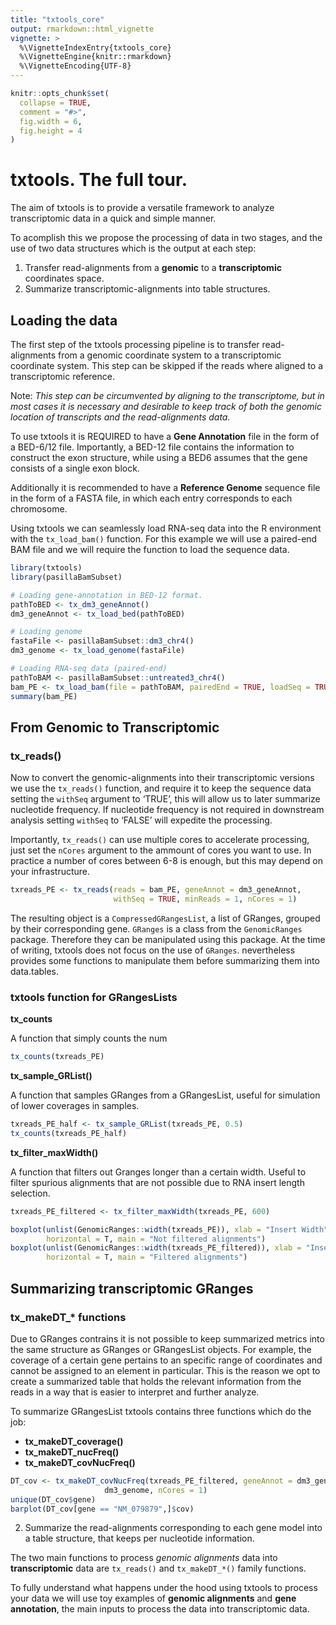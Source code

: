 ```yaml
---
title: "txtools_core"
output: rmarkdown::html_vignette
vignette: >
  %\VignetteIndexEntry{txtools_core}
  %\VignetteEngine{knitr::rmarkdown}
  %\VignetteEncoding{UTF-8}
---
```


```r
knitr::opts_chunk$set(
  collapse = TRUE,
  comment = "#>",  
  fig.width = 6, 
  fig.height = 4
)
```

# txtools. The full tour.


The aim of txtools is to provide a versatile framework to analyze transcriptomic
data in a quick and simple manner. 

To acomplish this we propose the processing of data in two stages, and the 
use of two data structures which is the output at each step:

1. Transfer read-alignments from a **genomic** to  a **transcriptomic**
coordinates space.
2. Summarize transcriptomic-alignments into table structures.

## Loading the data

The first step of the txtools processing pipeline is to transfer read-alignments
from a genomic coordinate system to a transcriptomic coordinate system. This 
step can be skipped if the reads where aligned to a transcriptomic reference.

Note: *This step can be circumvented by aligning to the transcriptome, but in most* 
*cases it is necessary and desirable to keep track of both the genomic location*
*of transcripts and the read-alignments data.*

To use txtools it is REQUIRED to have a **Gene Annotation** file in the
form of a BED-6/12 file. Importantly, a BED-12 file contains the information 
to construct the exon structure, while using a BED6 assumes that the gene
consists of a single exon block.

Additionally it is recommended to have a **Reference Genome** sequence file
in the form of a FASTA file, in which each entry corresponds to each chromosome.

Using txtools we can seamlessly load RNA-seq data into the R environment
with the `tx_load_bam()` function. For this example we will use a paired-end
BAM file and we will require the function to load the sequence data.

```r
library(txtools)
library(pasillaBamSubset)

# Loading gene-annotation in BED-12 format.
pathToBED <- tx_dm3_geneAnnot()
dm3_geneAnnot <- tx_load_bed(pathToBED)

# Loading genome
fastaFile <- pasillaBamSubset::dm3_chr4()
dm3_genome <- tx_load_genome(fastaFile)

# Loading RNA-seq data (paired-end)
pathToBAM <- pasillaBamSubset::untreated3_chr4()
bam_PE <- tx_load_bam(file = pathToBAM, pairedEnd = TRUE, loadSeq = TRUE)
summary(bam_PE)
```

## From Genomic to Transcriptomic

### tx_reads()

Now to convert the genomic-alignments into their transcriptomic versions we
use the `tx_reads()` function, and require it to keep the sequence data 
setting the `withSeq` argument to 'TRUE', this will allow us to later summarize
nucleotide frequency. If nucleotide frequency is not required in downstream 
analysis setting `withSeq` to 'FALSE' will expedite the processing. 

Importantly, `tx_reads()` can use multiple cores to accelerate processing,
just set the `nCores` argument to the ammount of cores you want to use.
In practice a number of cores between 6-8 is enough, but this may depend on 
your infrastructure.

```r
txreads_PE <- tx_reads(reads = bam_PE, geneAnnot = dm3_geneAnnot, 
                       withSeq = TRUE, minReads = 1, nCores = 1)
```

The resulting object is a `CompressedGRangesList`, a list of GRanges,
grouped by their corresponding gene. `GRanges` is a class from the
`GenomicRanges` package. Therefore they can be manipulated using this 
package. At the time of writing, txtools does not focus on the use of `GRanges`.
nevertheless provides some functions to manipulate them before summarizing them
into data.tables.

### txtools function for GRangesLists

**tx_counts**

A function that simply counts the num

```r
tx_counts(txreads_PE)
```


**tx_sample_GRList()**

A function that samples GRanges from a GRangesList, useful for simulation 
of lower coverages in samples.

```r
txreads_PE_half <- tx_sample_GRList(txreads_PE, 0.5)
tx_counts(txreads_PE_half)
```

**tx_filter_maxWidth()**

A function that filters out Granges longer than a certain width. Useful to
filter spurious alignments that are not possible due to RNA insert length
selection.

```r
txreads_PE_filtered <- tx_filter_maxWidth(txreads_PE, 600)

boxplot(unlist(GenomicRanges::width(txreads_PE)), xlab = "Insert Width",
        horizontal = T, main = "Not filtered alignments") 
boxplot(unlist(GenomicRanges::width(txreads_PE_filtered)), xlab = "Insert Width",
        horizontal = T, main = "Filtered alignments") 
```

## Summarizing transcriptomic GRanges

### tx_makeDT_* functions

Due to GRanges contrains it is not possible to keep summarized metrics into the 
same structure as GRanges or GRangesList objects. For example, the coverage
of a certain gene pertains to an specific range of coordinates and cannot be 
assigned to an element in particular. This is the reason we opt to create
a summarized table that holds the relevant information from the reads in a way
that is easier to interpret and further analyze.

To summarize GRangesList txtools contains three functions which do the job:

* **tx_makeDT_coverage()**
* **tx_makeDT_nucFreq()**
* **tx_makeDT_covNucFreq()**


```r
DT_cov <- tx_makeDT_covNucFreq(txreads_PE_filtered, geneAnnot = dm3_geneAnnot,
                     dm3_genome, nCores = 1)
unique(DT_cov$gene)
barplot(DT_cov[gene == "NM_079879",]$cov)
```

2. Summarize the read-alignments corresponding to each gene model into 
a table structure, that keeps per nucleotide information. 

The two main functions to process *genomic alignments* data
into **transcriptomic** data are `tx_reads()` and `tx_makeDT_*()` family 
functions.

To fully understand what happens under the hood using txtools to process your 
data we will use toy examples of **genomic alignments** and **gene annotation**,
the main inputs to process the data into transcriptomic data.
